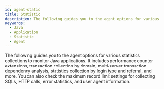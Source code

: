 ```yaml
---
id: agent-static
title: Statistic
description: The following guides you to the agent options for various statistics collections to monitor Java applications. It includes performance counter extensions, transaction collection by domain, multi-server transaction dependency analysis, statistics collection by login type and referral, and more. You can also check the maximum record limit settings for collecting SQLs, HTTP calls, error statistics, and user agent information.
keywords:
  - Java
  - Application
  - Statistic
  - Agent
---
```


The following guides you to the agent options for various statistics collections to monitor Java applications. It includes performance counter extensions, transaction collection by domain, multi-server transaction dependency analysis, statistics collection by login type and referral, and more. You can also check the maximum record limit settings for collecting SQLs, HTTP calls, error statistics, and user agent information.


<Javastatistics />
